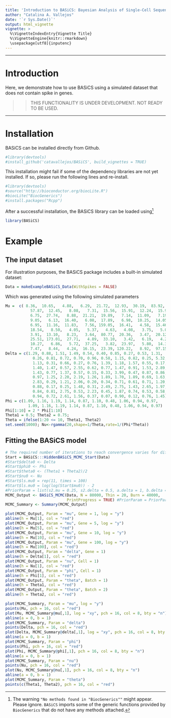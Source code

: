 ```yaml
---
title: 'Introduction to BASiCS: Bayesian Analysis of Single-Cell Sequencing data (no spike case)'
author: "Catalina A. Vallejos"
date: '`r Sys.Date()`'
output: html_vignette
vignette: >
  %\VignetteIndexEntry{Vignette Title} 
  %\VignetteEngine{knitr::rmarkdown} 
  \usepackage[utf8]{inputenc}
---
```


***

# Introduction 

Here, we demonstrate how to use BASiCS using a simulated dataset that does not contain spike in genes. 

>> THIS FUNCTIONALITY IS UNDER DEVELOPMENT. NOT READY TO BE USED.

***

# Installation

BASiCS can be installed directly from Github. 

```r
#library(devtools)
#install_github('catavallejos/BASiCS', build_vignettes = TRUE)
```

This installation might fail if some of the dependency libraries are not yet installed. If so, please run the following lines and re-install. 

```r
#library(devtools)
#source("http://bioconductor.org/biocLite.R")
#biocLite("BiocGenerics")
#install.packages("Rcpp")
```

After a successful installation, the BASiCS library can be loaded using[^footnoteInstall] 

```r
library(BASiCS)
```

[^footnoteInstall]: The warning `"No methods found in "BiocGenerics""` might appear. Please ignore. `BASiCS` imports some of the generic functions provided by `BiocGenerics` that do not have any methods attached.

# Example

##  The input dataset

For illustration purposes, the BASiCS package includes a built-in simulated dataset:

```r
Data = makeExampleBASiCS_Data(WithSpikes = FALSE)
```

Which was generated using the following simulated parameters

```r
Mu =  c( 8.36,  10.65,   4.88,   6.29,  21.72,  12.93,  30.19,  83.92,   3.89,   6.34,
           57.87,  12.45,   8.08,   7.31,  15.56,  15.91,  12.24,  15.96,  19.14,   4.20,
           6.75,  27.74,   8.88,  21.21,  19.89,   7.14,  11.09,   7.19,  20.64,  73.90,
           9.05,   6.13,  16.40,   6.08,  17.89,   6.98,  10.25,  14.05,   8.14,   5.67,
           6.95,  11.16,  11.83,   7.56, 159.05,  16.41,   4.58,  15.46,  10.96,  25.05,
           18.54,   8.50,   4.05,   5.37,   4.63,   4.08,   3.75,   5.02,  27.74,  10.28,
           3.91,  13.10,   8.23,   3.64,  80.77,  20.36,   3.47,  20.12,  13.29,   7.92,
           25.51, 173.01,  27.71,   4.89,  33.10,   3.42,   6.19,   4.29,   5.19,   8.36,
           10.27,   6.86,   5.72,  37.25,   3.82,  23.97,   5.80,  14.30,  29.07,   5.30,
           7.47,   8.44,   4.24,  16.15,  23.39, 120.22,   8.92,  97.15,   9.75,  10.07)
Delta = c(1.29, 0.88, 1.51, 1.49, 0.54, 0.40, 0.85, 0.27, 0.53, 1.31,
            0.26, 0.81, 0.72, 0.70, 0.96, 0.58, 1.15, 0.82, 0.25, 5.32,
            1.13, 0.31, 0.66, 0.27, 0.76, 1.39, 1.18, 1.57, 0.55, 0.17,
            1.40, 1.47, 0.57, 2.55, 0.62, 0.77, 1.47, 0.91, 1.53, 2.89,
            1.43, 0.77, 1.37, 0.57, 0.15, 0.33, 3.99, 0.47, 0.87, 0.86,
            0.97, 1.25, 2.20, 2.19, 1.26, 1.89, 1.70, 1.89, 0.69, 1.63,
            2.83, 0.29, 1.21, 2.06, 0.20, 0.34, 0.71, 0.61, 0.71, 1.20,
            0.88, 0.17, 0.25, 1.48, 0.31, 2.49, 2.75, 1.43, 2.65, 1.97,
            0.84, 0.81, 2.75, 0.53, 2.23, 0.45, 1.87, 0.74, 0.53, 0.58,
            0.94, 0.72, 2.61, 1.56, 0.37, 0.07, 0.90, 0.12, 0.76, 1.45)
Phi = c(1.09, 1.16, 1.19, 1.14, 0.87, 1.10, 0.48, 1.06, 0.94, 0.97,
          1.09, 1.16, 1.19, 1.14, 0.87, 1.10, 0.48, 1.06, 0.94, 0.97)
Phi[1:10] = 2 * Phi[1:10]
Theta1 = 0.5; Theta2 = 0.75;
Theta = ifelse(1:20 <= 10, Theta1, Theta2)
set.seed(1000); Nu<-rgamma(20,shape=1/Theta,rate=1/(Phi*Theta))
```

## Fitting the BASiCS model

```r
# The required number of iterations to reach convergence varies for different datasets
Start = BASiCS:::HiddenBASiCS_MCMC_Start(Data)
#Start$delta0 <- Delta
#Start$phi0 <- Phi
#Start$theta0 <- (Theta1 + Theta2)/2
#Start$nu0 <- Nu
#Start$ls.mu0 = rep(11, times = 100)
#Start$ls.mu0 = log(log(Start$mu0)) - 2
#PriorParam = list(s2.mu = 0.25, s2.delta = 0.5, a.delta = 1, b.delta = 1, p.phi = rep(1, times = 20), a.phi = 1, b.phi = 1, a.s = 1, b.s = 1, a.theta = 1, b.theta = 1)
MCMC_Output <- BASiCS_MCMC(Data, N = 80000, Thin = 20, Burn = 40000, 
                           PrintProgress = TRUE) #PriorParam = PriorParam Start = Start, 
MCMC_Summary <- Summary(MCMC_Output)
```


```r
plot(MCMC_Output, Param = "mu", Gene = 1, log = "y")
abline(h = Mu[1], col = "red")
plot(MCMC_Output, Param = "mu", Gene = 5, log = "y")
abline(h = Mu[5], col = "red")
plot(MCMC_Output, Param = "mu", Gene = 10, log = "y")
abline(h = Mu[10], col = "red")
plot(MCMC_Output, Param = "mu", Gene = 100, log = "y")
abline(h = Mu[100], col = "red")
plot(MCMC_Output, Param = "delta", Gene = 1)
abline(h = Delta[1], col = "red")
plot(MCMC_Output, Param = "nu", Cell = 1)
abline(h = Nu[1], col = "red")
plot(MCMC_Output, Param = "phi", Cell = 1)
abline(h = Phi[1], col = "red")
plot(MCMC_Output, Param = "theta", Batch = 1) 
abline(h = Theta1, col = "red")
plot(MCMC_Output, Param = "theta", Batch = 2) 
abline(h = Theta2, col = "red")
```

```r
plot(MCMC_Summary, Param = "mu", log = "y")
points(Mu, pch = 16, col = "red")
plot(Mu, MCMC_Summary@mu[,1], log = "xy", pch = 16, col = 8, bty = "n")
abline(a = 0, b = 1)
plot(MCMC_Summary, Param = "delta")
points(Delta, pch = 16, col = "red")
plot(Delta, MCMC_Summary@delta[,1], log = "xy", pch = 16, col = 8, bty = "n")
abline(a = 0, b = 1)
plot(MCMC_Summary, Param = "phi")
points(Phi, pch = 16, col = "red")
plot(Phi, MCMC_Summary@phi[,1], pch = 16, col = 8, bty = "n")
abline(a = 0, b = 1)
plot(MCMC_Summary, Param = "nu")
points(Nu, pch = 16, col = "red")
plot(Nu, MCMC_Summary@nu[,1], pch = 16, col = 8, bty = "n")
abline(a = 0, b = 1)
plot(MCMC_Summary, Param = "theta")
points(c(Theta1, Theta2), pch = 16, col = "red")
```

